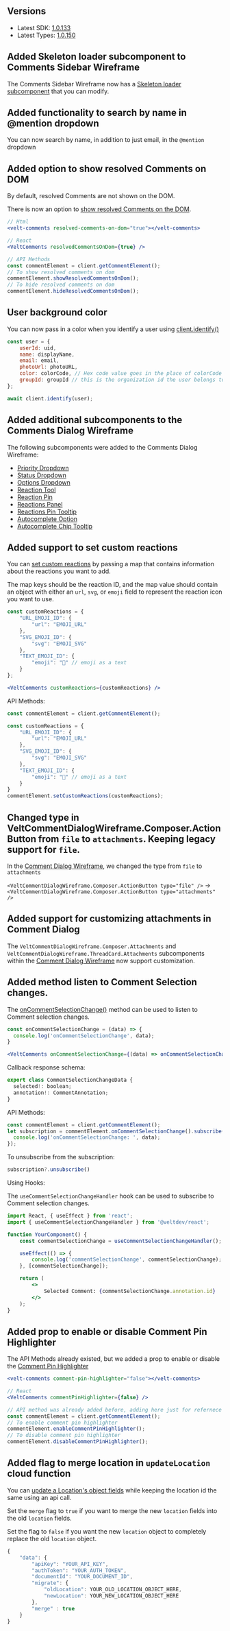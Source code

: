 ## Versions

- Latest SDK: [1.0.133](https://www.npmjs.com/package/@veltdev/react)
- Latest Types: [1.0.150](https://www.npmjs.com/package/@veltdev/types)


## Added Skeleton loader subcomponent to Comments Sidebar Wireframe

The Comments Sidebar Wireframe now has a [Skeleton loader subcomponent](/ui-customization/features/async/comments/comments-sidebar/overview) that you can modify.

## Added functionality to search by name in @mention dropdown

You can now search by name, in addition to just email, in the `@mention` dropdown

## Added option to show resolved Comments on DOM

By default, resolved Comments are not shown on the DOM.

There is now an option to [show resolved Comments on the DOM](/async-collaboration/comments/customize-behavior/visibility-controls).

```jsx
// Html
<velt-comments resolved-comments-on-dom="true"></velt-comments>

// React
<VeltComments resolvedCommentsOnDom={true} />

// API Methods
const commentElement = client.getCommentElement();
// To show resolved comments on dom
commentElement.showResolvedCommentsOnDom();
// To hide resolved comments on dom
commentElement.hideResolvedCommentsOnDom();
```

## User background color
 
You can now pass in a color when you identify a user using [client.identify()](/get-started/setup/authenticate)

```jsx
const user = {
    userId: uid,
    name: displayName,
    email: email,
    photoUrl: photoURL,
    color: colorCode, // Hex code value goes in the place of colorCode
    groupId: groupId // this is the organization id the user belongs to.
};

await client.identify(user);
```

## Added additional subcomponents to the Comments Dialog Wireframe

The following subcomponents were added to the Comments Dialog Wireframe:
 - [Priority Dropdown](/ui-customization/features/async/comments/comment-dialog/subcomponents/priority-dropdown)
 - [Status Dropdown](/ui-customization/features/async/comments/comment-dialog/subcomponents/status-dropdown)
 - [Options Dropdown](/ui-customization/features/async/comments/comment-dialog/subcomponents/options-dropdown)
 - [Reaction Tool](/ui-customization/features/async/comments/comment-dialog/subcomponents/reaction-tool)
 - [Reaction Pin](/ui-customization/features/async/comments/comment-dialog/subcomponents/reaction-pin)
 - [Reactions Panel](/ui-customization/features/async/comments/comment-dialog/subcomponents/reactions-panel)
 - [Reactions Pin Tooltip](/ui-customization/features/async/comments/comment-dialog/subcomponents/reaction-pin-tooltip)
 - [Autocomplete Option](/ui-customization/features/async/comments/comment-dialog/subcomponents/autocomplete-option)
 - [Autocomplete Chip Tooltip](/ui-customization/features/async/comments/comment-dialog/subcomponents/autocomplete-chip-tooltip)

## Added support to set custom reactions

You can [set custom reactions](/async-collaboration/comments/customize-behavior/multimedia) by passing a map that contains information about the reactions you want to add.

The map keys should be the reaction ID, and the map value should contain an object with either an `url`, `svg`, or `emoji` field to represent the reaction icon you want to use.

```jsx
const customReactions = {
    "URL_EMOJI_ID": {
        "url": "EMOJI_URL"
    },
    "SVG_EMOJI_ID": {
        "svg": "EMOJI_SVG"
    },
    "TEXT_EMOJI_ID": {
        "emoji": "🤣" // emoji as a text
    }
};

<VeltComments customReactions={customReactions} />
```


API Methods:

```jsx
const commentElement = client.getCommentElement();

const customReactions = {
    "URL_EMOJI_ID": {
        "url": "EMOJI_URL"
    },
    "SVG_EMOJI_ID": {
        "svg": "EMOJI_SVG"
    },
    "TEXT_EMOJI_ID": {
        "emoji": "🤣" // emoji as a text
    }
}
commentElement.setCustomReactions(customReactions);
```

## Changed  type in VeltCommentDialogWireframe.Composer.ActionButton from `file` to `attachments`. Keeping legacy support for `file`.

In the [Comment Dialog Wireframe](/ui-customization/features/async/comments/comment-dialog/overview), we changed the type from `file`  to `attachments`

`<VeltCommentDialogWireframe.Composer.ActionButton type="file" />` ->  `<VeltCommentDialogWireframe.Composer.ActionButton type="attachments" />`

## Added support for customizing attachments in Comment Dialog

The `VeltCommentDialogWireframe.Composer.Attachments` and `VeltCommentDialogWireframe.ThreadCard.Attachments` subcomponents within the [Comment Dialog Wireframe](/ui-customization/features/async/comments/comment-dialog/overview) now support customization.

## Added method listen to Comment Selection changes.

The [onCommentSelectionChange()](/async-collaboration/comments/customize-behavior#event-subscription) method can be used to listen to Comment selection changes.


```jsx
const onCommentSelectionChange = (data) => {
  console.log('onCommentSelectionChange', data);
}

<VeltComments onCommentSelectionChange={(data) => onCommentSelectionChange(data)} />
```

Callback response schema:

```jsx
export class CommentSelectionChangeData {
  selected!: boolean;
  annotation!: CommentAnnotation;
}
```

API Methods:

```jsx
const commentElement = client.getCommentElement();
let subscription = commentElement.onCommentSelectionChange().subscribe((data) => {
  console.log('onCommentSelectionChange: ', data);
});
```

To unsubscribe from the subscription:
```jsx
subscription?.unsubscribe()
```

Using Hooks:

The `useCommentSelectionChangeHandler` hook can be used to subscribe to Comment selection changes.

```jsx
import React, { useEffect } from 'react';
import { useCommentSelectionChangeHandler } from '@veltdev/react';

function YourComponent() {
    const commentSelectionChange = useCommentSelectionChangeHandler();

    useEffect(() => {
        console.log('commentSelectionChange', commentSelectionChange);
    }, [commentSelectionChange]);

    return (
        <>
            Selected Comment: {commentSelectionChange.annotation.id}
        </>
    );
}
```

## Added prop to enable or disable Comment Pin Highlighter

The API Methods already existed, but we added a prop to enable or disable the [Comment Pin Highlighter](/async-collaboration/comments/customize-behavior/ui-controls)

```jsx
<velt-comments comment-pin-highlighter="false"></velt-comments>

// React
<VeltComments commentPinHighlighter={false} />

// API method was already added before, adding here just for refernece purpose
const commentElement = client.getCommentElement();
// To enable comment pin highlighter
commentElement.enableCommentPinHighlighter();
// To disable comment pin highlighter
commentElement.disableCommentPinHighlighter();
```

## Added flag to merge location in `updateLocation` cloud function

You can [update a Location's object fields](/key-concepts/locations/setup/api-update-location) while keeping the location id the same using an api call.

Set the `merge` flag to `true` if you want to merge the new `location` fields into the old `location` fields.

Set the flag to `false` if you want the new `location` object to completely replace the old `location` object.

```jsx
{
    "data": {
        "apiKey": "YOUR_API_KEY",
        "authToken": "YOUR_AUTH_TOKEN",
        "documentId": "YOUR_DOCUMENT_ID",
        "migrate": {
            "oldLocation": YOUR_OLD_LOCATION_OBJECT_HERE,
            "newLocation": YOUR_NEW_LOCATION_OBJECT_HERE
        },
        "merge" : true
    }
}
```

